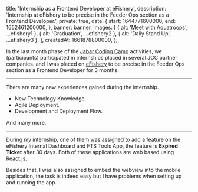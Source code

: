 
  title: 'Internship as a Frontend Developer at eFishery',
  description: 'Internship at eFishery to be precise in the Feeder Ops section as a Frontend Developer.',
  private: true,
  date: {
    start: 1644771600000,
    end: 1652461200000,
  },
  banner: banner,
  images: [
    { alt: 'Meet with Aquatroops', ...efishery1 },
    { alt: 'Graduation', ...efishery2 },
    { alt: 'Daily Stand Up', ...efishery3 },
  ],
  createdAt: 1661878800000,
};

In the last month phase of the [Jabar Coding Camp](https://jabarcodingcamp.jabarprov.go.id) activities, we (participants) participated in internships placed in several JCC partner companies. and I was placed on [eFishery](https://www.efishery.com) to be precise in the Feeder Ops section as a Frontend Developer for 3 months.

---

There are many new experiences gained during the internship.

- New Technology Knowledge.
- Agile Deployment.
- Development and Deployment Flow.

And many more.

---

During my internship, one of them was assigned to add a feature on the eFishery Internal Dashboard and FTS Tools App, the feature is **Expired Ticket** after 30 days. Both of these applications are web based using [React.js](https://reactjs.org/).

Besides that, I was also assigned to embed the webview into the mobile application, the task is indeed easy but I have problems when setting up and running the app.
